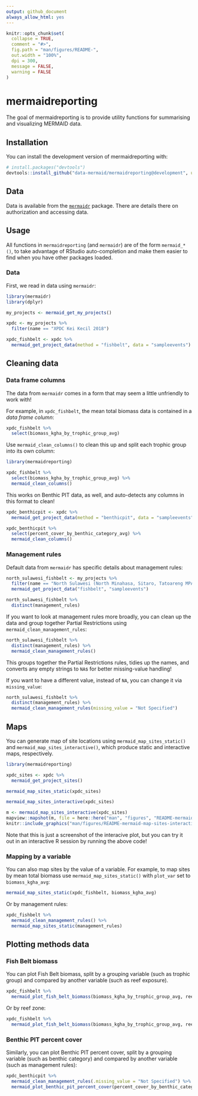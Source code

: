 ```yaml
---
output: github_document
always_allow_html: yes
---
```


<!-- README.md is generated from README.Rmd. Please edit that file -->

```r
knitr::opts_chunk$set(
  collapse = TRUE,
  comment = "#>",
  fig.path = "man/figures/README-",
  out.width = "100%", 
  dpi = 300,
  message = FALSE,
  warning = FALSE
)
```
# mermaidreporting

<!-- badges: start -->
<!-- badges: end -->

The goal of mermaidreporting is to provide utility functions for summarising and visualizing MERMAID data.

## Installation

You can install the development version of mermaidreporting with:

``` r
# install.packages("devtools")
devtools::install_github("data-mermaid/mermaidreporting@development", upgrade = "never")
```

## Data

Data is available from the [`mermaidr`](https://github.com/data-mermaid/mermaidr/tree/package) package. There are details there on authorization and accessing data.

## Usage

All functions in `mermaidreporting` (and `mermaidr`) are of the form `mermaid_*()`, to take advantage of RStudio auto-completion and make them easier to find when you have other packages loaded.

### Data

First, we read in data using `mermaidr`:

```r
library(mermaidr)
library(dplyr)

my_projects <- mermaid_get_my_projects() 

xpdc <- my_projects %>%
  filter(name == "XPDC Kei Kecil 2018")

xpdc_fishbelt <- xpdc %>%
  mermaid_get_project_data(method = "fishbelt", data = "sampleevents")
```

## Cleaning data

### Data frame columns

The data from `mermaidr` comes in a form that may seem a little unfriendly to work with! 

For example, in `xpdc_fishbelt`, the mean total biomass data is contained in a *data frame column*:

```r
xpdc_fishbelt %>%
  select(biomass_kgha_by_trophic_group_avg)
```

Use `mermaid_clean_columns()` to clean this up and split each trophic group into its own column:

```r
library(mermaidreporting)

xpdc_fishbelt %>%
  select(biomass_kgha_by_trophic_group_avg) %>%
  mermaid_clean_columns()
```

This works on Benthic PIT data, as well, and auto-detects any columns in this format to clean!

```r
xpdc_benthicpit <- xpdc %>%
  mermaid_get_project_data(method = "benthicpit", data = "sampleevents")

xpdc_benthicpit %>%
  select(percent_cover_by_benthic_category_avg) %>%
  mermaid_clean_columns()
```

### Management rules

Default data from `mermaidr` has specific details about management rules:

```r
north_sulawesi_fishbelt <- my_projects %>%
  filter(name == "North Sulawesi (North Minahasa, Sitaro, Tatoareng MPA) Ecological Survey") %>%
  mermaid_get_project_data("fishbelt", "sampleevents")

north_sulawesi_fishbelt %>%
  distinct(management_rules)
```

If you want to look at management rules more broadly, you can clean up the data and group together Partial Restrictions using `mermaid_clean_management_rules`:

```r
north_sulawesi_fishbelt %>%
  distinct(management_rules) %>%
  mermaid_clean_management_rules()
```

This groups together the Partial Restrictions rules, tidies up the names, and converts any empty strings to `NA`s for better missing-value handling!

If you want to have a different value, instead of `NA`, you can change it via `missing_value`:

```r
north_sulawesi_fishbelt %>%
  distinct(management_rules) %>%
  mermaid_clean_management_rules(missing_value = "Not Specified")
```

## Maps

You can generate map of site locations using `mermaid_map_sites_static()` and `mermaid_map_sites_interactive()`, which produce static and interactive maps, respectively.

```r
library(mermaidreporting)

xpdc_sites <- xpdc %>%
  mermaid_get_project_sites()

mermaid_map_sites_static(xpdc_sites)
```

```r
mermaid_map_sites_interactive(xpdc_sites)
```

```r
m <- mermaid_map_sites_interactive(xpdc_sites)
mapview::mapshot(m, file = here::here("man", "figures", "README-mermaid-map-sites-interactive-shot-1.png"))
knitr::include_graphics("man/figures/README-mermaid-map-sites-interactive-shot-1.png")
```

Note that this is just a screenshot of the interacive plot, but you can try it out in an interactive R session by running the above code!

### Mapping by a variable

You can also map sites by the value of a variable. For example, to map sites by mean total biomass use `mermaid_map_sites_static()` with `plot_var` set to `biomass_kgha_avg`:

```r
mermaid_map_sites_static(xpdc_fishbelt, biomass_kgha_avg)
```

Or by management rules:

```r
xpdc_fishbelt %>%
  mermaid_clean_management_rules() %>%
  mermaid_map_sites_static(management_rules)
```

## Plotting methods data

### Fish Belt biomass

You can plot Fish Belt biomass, split by a grouping variable (such as trophic group) and compared by another variable (such as reef exposure).

```r
xpdc_fishbelt %>%
  mermaid_plot_fish_belt_biomass(biomass_kgha_by_trophic_group_avg, reef_exposure)
```

Or by reef zone:

```r
xpdc_fishbelt %>%
  mermaid_plot_fish_belt_biomass(biomass_kgha_by_trophic_group_avg, reef_zone)
```

### Benthic PIT percent cover

Similarly, you can plot Benthic PIT percent cover, split by a grouping variable (such as benthic category) and compared by another variable (such as management rules):

```r
xpdc_benthicpit %>%
  mermaid_clean_management_rules(.missing_value = "Not Specified") %>%
  mermaid_plot_benthic_pit_percent_cover(percent_cover_by_benthic_category_avg, management_rules)
```

